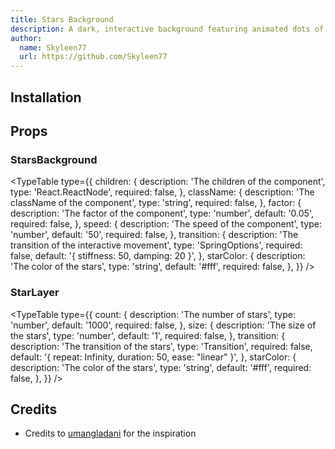 ```yaml
---
title: Stars Background
description: A dark, interactive background featuring animated dots of varying sizes and speeds, simulating a dynamic and immersive starry space effect.
author:
  name: Skyleen77
  url: https://github.com/Skyleen77
---
```


<ComponentPreview name="stars-background-demo" />

## Installation

<ComponentInstallation name="stars-background" />

## Props

### StarsBackground

<TypeTable
  type={{
    children: {
      description: 'The children of the component',
      type: 'React.ReactNode',
      required: false,
    },
    className: {
      description: 'The className of the component',
      type: 'string',
      required: false,
    },
    factor: {
      description: 'The factor of the component',
      type: 'number',
      default: '0.05',
      required: false,
    },
    speed: {
      description: 'The speed of the component',
      type: 'number',
      default: '50',
      required: false,
    },
    transition: {
      description: 'The transition of the interactive movement',
      type: 'SpringOptions',
      required: false,
      default: '{ stiffness: 50, damping: 20 }',
    },
    starColor: {
      description: 'The color of the stars',
      type: 'string',
      default: '#fff',
      required: false,
    },
  }}
/>

### StarLayer

<TypeTable
  type={{
    count: {
      description: 'The number of stars',
      type: 'number',
      default: '1000',
      required: false,
    },
    size: {
      description: 'The size of the stars',
      type: 'number',
      default: '1',
      required: false,
    },
    transition: {
      description: 'The transition of the stars',
      type: 'Transition',
      required: false,
      default: '{ repeat: Infinity, duration: 50, ease: "linear" }',
    },
    starColor: {
      description: 'The color of the stars',
      type: 'string',
      default: '#fff',
      required: false,
    },
  }}
/>

## Credits

- Credits to [umangladani](https://codepen.io/umangladani/pen/wvgwgjK) for the inspiration
